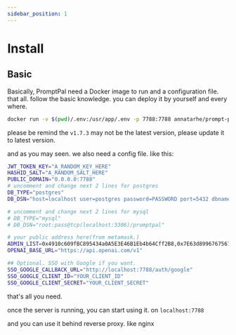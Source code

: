 ```yaml
---
sidebar_position: 1
---
```


# Install

## Basic

Basically, PromptPal need a Docker image to run and a configuration file. that all. follow the basic knowledge. you can deploy it by yourself and every where.

```bash
docker run -v $(pwd)/.env:/usr/app/.env -p 7788:7788 annatarhe/prompt-pal:v1.7.3
```

please be remind the `v1.7.3` may not be the latest version, please update it to latest version.

and as you may seen. we also need a config file. like this:

```bash
JWT_TOKEN_KEY="A_RANDOM_KEY_HERE"
HASHID_SALT="A_RANDOM_SALT_HERE"
PUBLIC_DOMAIN="0.0.0.0:7788"
# uncomment and change next 2 lines for postgres
DB_TYPE="postgres"
DB_DSN="host=localhost user=postgres password=PASSWORD port=5432 dbname=promptpal sslmode=disable"

# uncomment and change next 2 lines for mysql
# DB_TYPE="mysql"
# DB_DSN="root:pass@tcp(localhost:3306)/promptpal"

# your public address here(from metamask.)
ADMIN_LIST=0x4910c609fBC895434a0A5E3E46B1Eb4b64Cff2B8,0x7E63d899676756711d29DD989bb9F5a868C20e1D
OPENAI_BASE_URL="https://api.openai.com/v1"

## Optional. SSO with Google if you want.
SSO_GOOGLE_CALLBACK_URL="http://localhost:7788/auth/google"
SSO_GOOGLE_CLIENT_ID="YOUR_CLIENT_ID"
SSO_GOOGLE_CLIENT_SECRET="YOUR_CLIENT_SECRET"
```

that's all you need.

once the server is running, you can start using it. on `localhost:7788`

and you can use it behind reverse proxy. like nginx
